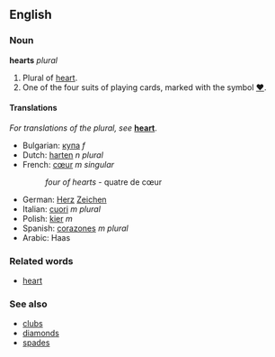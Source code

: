 ==English==
===Noun===
'''hearts''' ''plural''

#Plural of [[heart]].
#One of the four suits of playing cards, marked with the symbol [[♥]].

====Translations====
''For translations of the plural, see'' '''[[heart]]'''.
*Bulgarian: [[купа]] ''f''
*Dutch: [[harten]] ''n plural''
*French: [[cœur]] ''m singular''
*:''four of hearts'' - quatre de cœur
*German: [[Herz]] [[Zeichen]]
*Italian: [[cuori]] ''m plural''
*Polish: [[kier]] ''m''
*Spanish: [[corazones]] ''m plural''
*Arabic: Haas

===Related words===
*[[heart]]

===See also===
*[[clubs]]
*[[diamonds]]
*[[spades]]